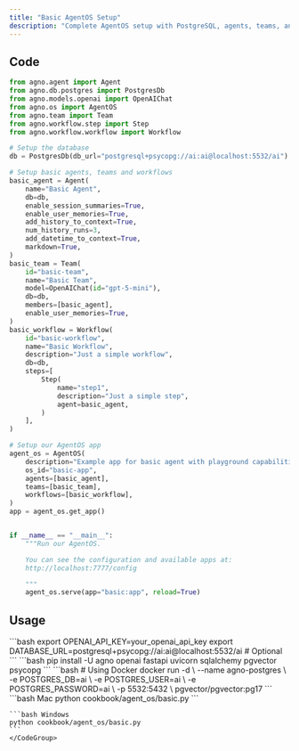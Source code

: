 ```yaml
---
title: "Basic AgentOS Setup"
description: "Complete AgentOS setup with PostgreSQL, agents, teams, and workflows"
---
```


## Code

```python cookbook/agent_os/basic.py
from agno.agent import Agent
from agno.db.postgres import PostgresDb
from agno.models.openai import OpenAIChat
from agno.os import AgentOS
from agno.team import Team
from agno.workflow.step import Step
from agno.workflow.workflow import Workflow

# Setup the database
db = PostgresDb(db_url="postgresql+psycopg://ai:ai@localhost:5532/ai")

# Setup basic agents, teams and workflows
basic_agent = Agent(
    name="Basic Agent",
    db=db,
    enable_session_summaries=True,
    enable_user_memories=True,
    add_history_to_context=True,
    num_history_runs=3,
    add_datetime_to_context=True,
    markdown=True,
)
basic_team = Team(
    id="basic-team",
    name="Basic Team",
    model=OpenAIChat(id="gpt-5-mini"),
    db=db,
    members=[basic_agent],
    enable_user_memories=True,
)
basic_workflow = Workflow(
    id="basic-workflow",
    name="Basic Workflow",
    description="Just a simple workflow",
    db=db,
    steps=[
        Step(
            name="step1",
            description="Just a simple step",
            agent=basic_agent,
        )
    ],
)

# Setup our AgentOS app
agent_os = AgentOS(
    description="Example app for basic agent with playground capabilities",
    os_id="basic-app",
    agents=[basic_agent],
    teams=[basic_team],
    workflows=[basic_workflow],
)
app = agent_os.get_app()


if __name__ == "__main__":
    """Run our AgentOS.

    You can see the configuration and available apps at:
    http://localhost:7777/config

    """
    agent_os.serve(app="basic:app", reload=True)
```

## Usage

<Steps>
  <Snippet file="create-venv-step.mdx" />

  <Step title="Set Environment Variables">
    ```bash
    export OPENAI_API_KEY=your_openai_api_key
    export DATABASE_URL=postgresql+psycopg://ai:ai@localhost:5532/ai  # Optional
    ```
  </Step>

  <Step title="Install libraries">
    ```bash
    pip install -U agno openai fastapi uvicorn sqlalchemy pgvector psycopg
    ```
  </Step>

  <Step title="Setup PostgreSQL Database">
    ```bash
    # Using Docker
    docker run -d \
      --name agno-postgres \
      -e POSTGRES_DB=ai \
      -e POSTGRES_USER=ai \
      -e POSTGRES_PASSWORD=ai \
      -p 5532:5432 \
      pgvector/pgvector:pg17
    ```
  </Step>

  <Step title="Run Example">
    <CodeGroup>
    ```bash Mac
    python cookbook/agent_os/basic.py
    ```

    ```bash Windows
    python cookbook/agent_os/basic.py
    ```
    </CodeGroup>
  </Step>
</Steps>
